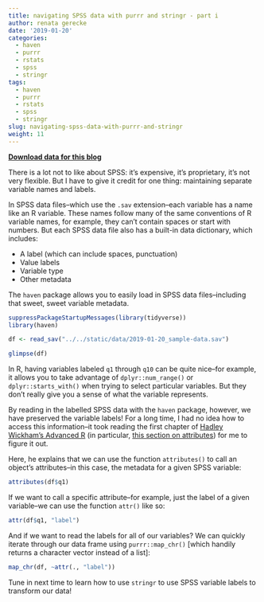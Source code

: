 ```yaml
---
title: navigating SPSS data with purrr and stringr - part i
author: renata gerecke
date: '2019-01-20'
categories:
  - haven
  - purrr
  - rstats
  - spss
  - stringr
tags:
  - haven
  - purrr
  - rstats
  - spss
  - stringr
slug: navigating-spss-data-with-purrr-and-stringr
weight: 11
---
```


[**Download data for this blog**](https://github.com/rvg02010/blog/tree/master/static/data/2019-01-20_sample-data.sav)

There is a lot not to like about SPSS: it's expensive, it's proprietary, it's not very flexible. But I have to give it credit for one thing: maintaining separate variable names and labels. 

In SPSS data files--which use the `.sav` extension--each variable has a name like an R variable. These names follow many of the same conventions of R variable names, for example, they can't contain spaces or start with numbers. But each SPSS data file also has a built-in data dictionary, which includes:

- A label (which can include spaces, punctuation)
- Value labels
- Variable type
- Other metadata

The `haven` package allows you to easily load in SPSS data files--including that sweet, sweet variable metadata. 

```r
suppressPackageStartupMessages(library(tidyverse))
library(haven)

df <- read_sav("../../static/data/2019-01-20_sample-data.sav")

glimpse(df)
```

In R, having variables labeled `q1` through `q10` can be quite nice--for example, it allows you to take advantage of `dplyr::num_range()` or `dplyr::starts_with()` when trying to select particular variables. But they don't really give you a sense of what the variable represents. 

By reading in the labelled SPSS data with the `haven` package, however, we have preserved the variable labels! For a long time, I had no idea how to access this information--it took reading the first chapter of [Hadley Wickham's Advanced R](http://adv-r.had.co.nz/) (in particular, [this section on attributes](http://adv-r.had.co.nz/Data-structures.html#attributes)) for me to figure it out. 

Here, he explains that we can use the function `attributes()` to call an object's attributes--in this case, the metadata for a given SPSS variable:

```r
attributes(df$q1)
```


If we want to call a specific attribute--for example, just the label of a given variable--we can use the function `attr()` like so:

```r
attr(df$q1, "label")
```

And if we want to read the labels for all of our variables? We can quickly iterate through our data frame using `purrr::map_chr()` [which handily returns a character vector instead of a list]:

```r
map_chr(df, ~attr(., "label"))
```

Tune in next time to learn how to use `stringr` to use SPSS variable labels to transform our data!
